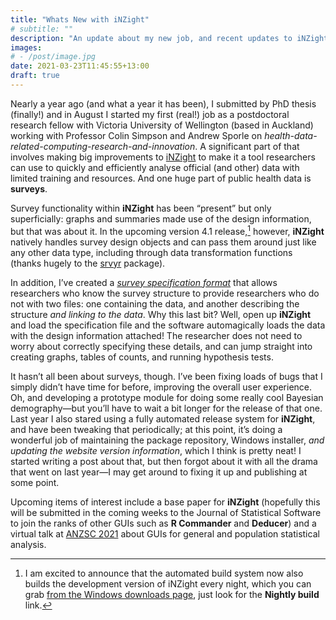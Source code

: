 ```yaml
---
title: "Whats New with iNZight"
# subtitle: ""
description: "An update about my new job, and recent updates to iNZight; yes, they're related!"
images:
# - /post/image.jpg
date: 2021-03-23T11:45:55+13:00
draft: true
---
```


Nearly a year ago (and what a year it has been), I submitted by PhD thesis (finally!) and in August I started my first (real!) job as a postdoctoral research fellow with Victoria University of Wellington (based in Auckland) working with Professor Colin Simpson and Andrew Sporle on *health-data-related-computing-research-and-innovation*. A significant part of that involves making big improvements to [iNZight](https://inzight.nz) to make it a tool researchers can use to quickly and efficiently analyse official (and other) data with limited training and resources. And one huge part of public health data is **surveys**.

Survey functionality within **iNZight** has been "present" but only superficially: graphs and summaries made use of the design information, but that was about it. In the upcoming version 4.1 release,^[I am excited to announce that the automated build system now also builds the development version of iNZight every night, which you can grab [from the Windows downloads page](https://inzight.nz/install), just look for the **Nightly build** link.] however, **iNZight** natively handles survey design objects and can pass them around just like any other data type, including through data transformation functions (thanks hugely to the [srvyr](https://CRAN.R-project.org/package=srvyr) package).

In addition, I've created a [*survey specification format*](https://inzight.nz/docs/survey-specification.html) that allows researchers who know the survey structure to provide researchers who do not with two files: one containing the data, and another describing the structure *and linking to the data*. Why this last bit? Well, open up **iNZight** and load the specification file and the software automagically loads the data with the design information attached! The researcher does not need to worry about correctly specifying these details, and can jump straight into creating graphs, tables of counts, and running hypothesis tests.

It hasn't all been about surveys, though. I've been fixing loads of bugs that I simply didn't have time for before, improving the overall user experience. Oh, and developing a prototype module for doing some really cool Bayesian demography&mdash;but you'll have to wait a bit longer for the release of that one. Last year I also stared using a fully automated release system for **iNZight**, and have been tweaking that periodically; at this point, it's doing a wonderful job of maintaining the package repository, Windows installer, *and updating the website version information*, which I think is pretty neat! I started writing a post about that, but then forgot about it with all the drama that went on last year&mdash;I may get around to fixing it up and publishing at some point.

Upcoming items of interest include a base paper for **iNZight** (hopefully this will be submitted in the coming weeks to the Journal of Statistical Software to join the ranks of other GUIs such as **R Commander** and **Deducer**) and a virtual talk at [ANZSC 2021](https://anzsc2021.com.au/) about GUIs for general and population statistical analysis.
